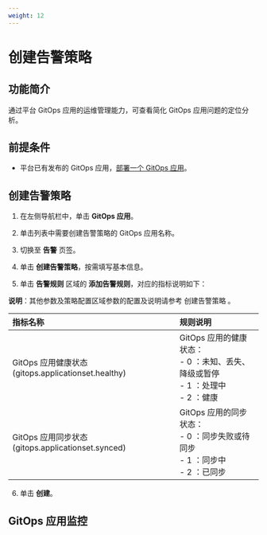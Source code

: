```yaml
---
weight: 12
---
```


# 创建告警策略

## 功能简介

通过平台 GitOps 应用的运维管理能力，可查看简化 GitOps 应用问题的定位分析。

## 前提条件 

- 平台已有发布的 GitOps 应用，[部署一个 GitOps 应用](/ui/gitops/how_to/deploy_gitops_app)。


## 创建告警策略

1. 在左侧导航栏中，单击 **GitOps 应用**。

2. 单击列表中需要创建告警策略的 GitOps 应用名称。

3. 切换至 **告警** 页签。

4. 单击 **创建告警策略**，按需填写基本信息。

5. 单击 **告警规则** 区域的 **添加告警规则**，对应的指标说明如下：

**说明**：其他参数及策略配置区域参数的配置及说明请参考 创建告警策略 。

| **指标名称** | **规则说明** |
| :----- | :--------------------------------- |
| GitOps 应用健康状态 (gitops.applicationset.healthy) | GitOps 应用的健康状态：<br/> - 0 ：未知、丢失、降级或暂停 <br/> - 1 ：处理中 <br/> - 2 ：健康 |
| GitOps 应用同步状态 (gitops.applicationset.synced) | GitOps 应用的同步状态：<br/> - 0 ：同步失败或待同步 <br/> - 1 ：同步中 <br/> - 2 ：已同步 |

6. 单击 **创建**。

## GitOps 应用监控